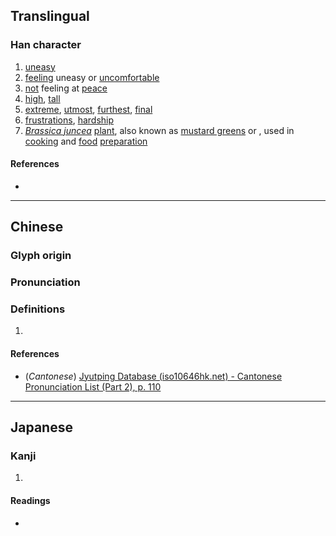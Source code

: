 {{character info/new}}
==Translingual==

===Han character===
{{Han char|rn=61|rad=心|as=11|sn=15|four=|canj=KPBLP|ids=⿱帶心}}

# [[uneasy]]
# [[feel]]ing uneasy or [[uncomfortable]]
# [[not]] feeling at [[peace]]
# [[high]], [[tall]]
# [[extreme]], [[utmost]], [[furthest]], [[final]]
# [[frustration]]s, [[hardship]]
# ''[[Brassica juncea]]'' [[plant]], also known as [[mustard greens]] or {{vern|stem mustard}}, used in [[cooking]] and [[food]] [[preparation]]

====References====
* {{Han ref|kx=0400.170|dkj=11147|dj=0740.100|hdz=42341.050|uh=6178|ud=24952}}

----

==Chinese==
{{zh-forms}}

===Glyph origin===
{{Han etym}}

===Pronunciation===
{{zh-pron
|m=dì,zhé
|c=dai3
|mc=y
|oc=y
|ma=
|cat=a,v,n
}}

===Definitions===
{{zh-hanzi}}

# {{rfdef|zh}}
====References====
* (''Cantonese'') [http://www.iso10646hk.net/jp/document/download.jsp Jyutping Database (iso10646hk.net) - Cantonese Pronunciation List (Part 2), p. 110]

----

==Japanese==

===Kanji===
{{ja-kanji|grade=|rs=心11}}

# {{defn|lang=ja|sort=心11}}

====Readings====
* {{ja-readings|on=[[てい]] (tei), [[だい]] (dai), [[せい]] (sei), [[たい]] (tai)|kun=[[たかい]] (takai), [[きわまる]] (kiwamaru), [[おとる]] (otoru)}}